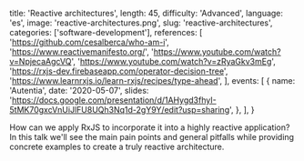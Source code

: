   title: 'Reactive architectures',
  length: 45,
  difficulty: 'Advanced',
  language: 'es',
  image: 'reactive-architectures.png',
  slug: 'reactive-architectures',
  categories: ['software-development'],
  references: [
    'https://github.com/cesalberca/who-am-i',
    'https://www.reactivemanifesto.org/',
    'https://www.youtube.com/watch?v=NpjecaAgcVQ',
    'https://www.youtube.com/watch?v=zRyaGkv3mEg',
    'https://rxjs-dev.firebaseapp.com/operator-decision-tree',
    'https://www.learnrxjs.io/learn-rxjs/recipes/type-ahead',
  ],
  events: [
    {
      name: 'Autentia',
      date: '2020-05-07',
      slides: 'https://docs.google.com/presentation/d/1AHygd3fhyI-5tMK70gxcVnUiJlFU8UQh3Nq1d-2gY9Y/edit?usp=sharing',
    },
  ],
}

How can we apply RxJS to incorporate it into a highly reactive application? In this talk we'll see the main pain points and general pitfalls while providing concrete examples to create a truly reactive architecture.
